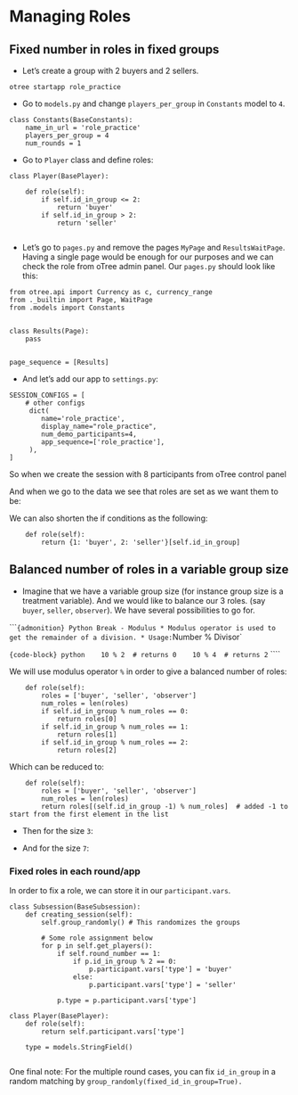 # Managing Roles


## Fixed number in roles in fixed groups
* Let's create a group with 2 buyers and 2 sellers.

```
otree startapp role_practice
```

* Go to `models.py` and change `players_per_group` in `Constants` model to `4`.
```
class Constants(BaseConstants):
    name_in_url = 'role_practice'
    players_per_group = 4
    num_rounds = 1
```


* Go to `Player` class and define roles:

```
class Player(BasePlayer):

    def role(self):
        if self.id_in_group <= 2:
            return 'buyer'
        if self.id_in_group > 2:
            return 'seller'
        
```

* Let's go to `pages.py` and remove the pages `MyPage` and `ResultsWaitPage`. Having a single page would be enough for our purposes and we can check the role from oTree admin panel. Our `pages.py` should look like this:

```
from otree.api import Currency as c, currency_range
from ._builtin import Page, WaitPage
from .models import Constants


class Results(Page):
    pass


page_sequence = [Results]
```

* And let's add our app to `settings.py`:

```
SESSION_CONFIGS = [
    # other configs
     dict(
        name='role_practice',
        display_name="role_practice",
        num_demo_participants=4,
        app_sequence=['role_practice'],
     ),
]
```

So when we create the session with 8 participants from oTree control panel


And when we go to the data we see that roles are set as we want them to be:


We can also shorten the if conditions as the following:


```
    def role(self):
        return {1: 'buyer', 2: 'seller'}[self.id_in_group]
```

## Balanced number of roles in a variable group size
* Imagine that we have a variable group size (for instance group size is a treatment variable). And we would like to balance our 3 roles. (say `buyer`, `seller`, `observer`). We have several possibilities to go for. 


````{admonition} Python Break - Modulus
* Modulus operator is used to get the remainder of a division.
* Usage: `Number % Divisor`

   ```{code-block} python
   10 % 2  # returns 0
   10 % 4  # returns 2
   ```
````


We will use modulus operator `%` in order to give a balanced number of roles:

```
    def role(self):
        roles = ['buyer', 'seller', 'observer']
        num_roles = len(roles)
        if self.id_in_group % num_roles == 0:
            return roles[0]
        if self.id_in_group % num_roles == 1:
            return roles[1]
        if self.id_in_group % num_roles == 2:
            return roles[2]
```
Which can be reduced to:

```
    def role(self):
        roles = ['buyer', 'seller', 'observer']
        num_roles = len(roles)
        return roles[(self.id_in_group -1) % num_roles]  # added -1 to start from the first element in the list
```

* Then for the size `3`:


* And for the size `7`:



### Fixed roles in each round/app

In order to fix a role, we can store it in our `participant.vars`. 

```
class Subsession(BaseSubsession):
    def creating_session(self):
        self.group_randomly() # This randomizes the groups
            
        # Some role assignment below
        for p in self.get_players():
            if self.round_number == 1:
                if p.id_in_group % 2 == 0:
                    p.participant.vars['type'] = 'buyer'
                else:
                    p.participant.vars['type'] = 'seller'
    
            p.type = p.participant.vars['type']

class Player(BasePlayer):
    def role(self):
        return self.participant.vars['type']

    type = models.StringField()
    
```

One final note: For the multiple round cases, you can fix `id_in_group` in a random matching by `group_randomly(fixed_id_in_group=True).`